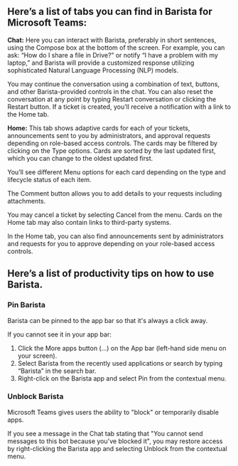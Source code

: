 ## Here’s a list of tabs you can find in Barista for Microsoft Teams:

**Chat:** Here you can interact with Barista, preferably in short sentences,
using the Compose box at the bottom of the screen. For example, you can ask:
“How do I share a file in Drive?” or notify “I have a problem with my laptop,” and
Barista will provide a customized response utilizing sophisticated
Natural Language Processing (NLP) models.


You may continue the conversation using a combination of text, buttons, and other
Barista-provided controls in the chat. You can also reset the conversation at any point by
typing Restart conversation or clicking the Restart button. If a ticket is created, you’ll receive
a notification with a link to the Home tab.

**Home:** This tab shows adaptive cards for each of your tickets, announcements sent to you by
administrators, and approval requests depending on role-based access controls. The cards may be
filtered by clicking on the Type options. Cards are sorted by the last updated first, which you can
change to the oldest updated first.

You’ll see different Menu options for each card depending on the type and lifecycle status of each
item.

The Comment button allows you to add details to your requests including attachments.

You may cancel a ticket by selecting Cancel from the menu. Cards on the Home tab may also contain
links to third-party systems.

In the Home tab, you can also find announcements sent by administrators and requests for you to
approve depending on your role-based access controls.

## Here’s a list of productivity tips on how to use Barista.

### Pin Barista

Barista can be pinned to the app bar so that it's always a click away.

If you cannot see it in your app bar:

1. Click the More apps button (...) on the App bar (left-hand side menu on your screen).
2. Select Barista from the recently used applications or search by typing “Barista” in the search bar.
3. Right-click on the Barista app and select Pin from the contextual menu.

### Unblock Barista

Microsoft Teams gives users the ability to "block" or temporarily disable apps.

If you see a message in the Chat tab stating that "You cannot send messages to this bot because
you've blocked it", you may restore access by right-clicking the Barista app and selecting Unblock
from the contextual menu.
